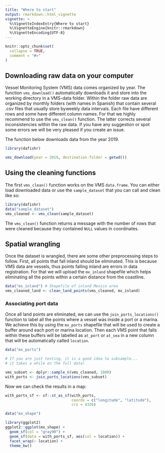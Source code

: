```yaml
---
title: "Where to start"
output: rmarkdown::html_vignette
vignette: >
  %\VignetteIndexEntry{Where to start}
  %\VignetteEngine{knitr::rmarkdown}
  %\VignetteEncoding{UTF-8}
---
```


```r
knitr::opts_chunk$set(
  collapse = TRUE,
  comment = "#>"
)
```

## Downloading raw data on your computer

Vessel Monitoring System (VMS) data comes organized by year. The function `vms_download()` automatically downloads it and store into the working directory in a VMS-data folder. 
Within the folder raw data are organized by monthly folders (with names in Spanish)
that contain several .csv files that usually store byweekly data intervals.
Each file have different rows and some have different column names. For that we
highly recommend to use the `vms_clean()` function. The latter corrects several
inconsistencies within the raw data. If you have any suggestion or spot some
errors we will be very pleased if you create an issue.

The function below downloads data from the year 2019.

```r
library(dafishr)

vms_download(year = 2019, destination.folder = getwd())
```


## Using the cleaning functions

The first `vms_clean()` function works on the VMS `data.frame`. You can either load
downloaded data or use the `sample_dataset` that you can call and clean like so:

```r
library(dafishr)
data("sample_dataset")
vms_cleaned <- vms_clean(sample_dataset)

```

The `vms_clean()` function returns a message with the number of rows that were
cleaned because they contained `NULL` values in coordinates.

## Spatial wrangling

Once the dataset is wrangled, there are some other preprocessing steps to follow. First, all points that fall inland should be eliminated. This is because VMS data are vessels, thus points falling inland are errors in data registration. For that we will upload the `mx_inland` shapefile which helps eliminating all the points within a certain distance from the coastline. 

```r
data("mx_inland") # Shapefile of inland Mexico area
vms_cleaned_land <- clean_land_points(vms_cleaned, mx_inland)

```


### Associating port data

Once all land points are eliminated, we can use the `join_ports_locations()` function to label all the points where a vessel was inside a port or a marina. We achieve this by using the `mx_ports` shapefile that will be used to create a buffer around each port or marina location. Then each VMS point that falls within these buffers will be labelled as `at_port` or `at_sea` in a new column that will be automatically called `location`. 

```r
data("mx_ports")

# If you are just testing, it is a good idea to subsample...
# it takes a while on the full data!

vms_subset <- dplyr::sample_n(vms_cleaned, 1000)
with_ports <- join_ports_locations(vms_subset)

```

Now we can check the results in a map: 

```r
with_ports_sf <- sf::st_as_sf(with_ports,
                              coords = c("longitude", "latitude"),
                              crs = 4326)

data("mx_shape")

library(ggplot2)
ggplot2::ggplot(mx_shape) +
  geom_sf(col = "gray90") +
  geom_sf(data = with_ports_sf, aes(col = location)) +
  facet_wrap(~ location) +
  theme_bw()
```


